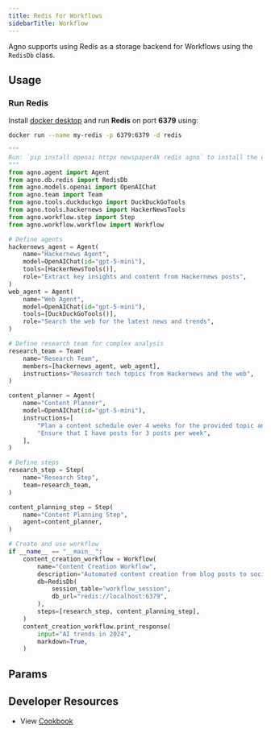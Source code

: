 ```yaml
---
title: Redis for Workflows
sidebarTitle: Workflow
---
```


Agno supports using Redis as a storage backend for Workflows using the `RedisDb` class.

## Usage

### Run Redis

Install [docker desktop](https://docs.docker.com/desktop/install/mac-install/) and run **Redis** on port **6379** using:

```bash
docker run --name my-redis -p 6379:6379 -d redis
```

```python redis_for_workflow.py
"""
Run: `pip install openai httpx newspaper4k redis agno` to install the dependencies
"""
from agno.agent import Agent
from agno.db.redis import RedisDb
from agno.models.openai import OpenAIChat
from agno.team import Team
from agno.tools.duckduckgo import DuckDuckGoTools
from agno.tools.hackernews import HackerNewsTools
from agno.workflow.step import Step
from agno.workflow.workflow import Workflow

# Define agents
hackernews_agent = Agent(
    name="Hackernews Agent",
    model=OpenAIChat(id="gpt-5-mini"),
    tools=[HackerNewsTools()],
    role="Extract key insights and content from Hackernews posts",
)
web_agent = Agent(
    name="Web Agent",
    model=OpenAIChat(id="gpt-5-mini"),
    tools=[DuckDuckGoTools()],
    role="Search the web for the latest news and trends",
)

# Define research team for complex analysis
research_team = Team(
    name="Research Team",
    members=[hackernews_agent, web_agent],
    instructions="Research tech topics from Hackernews and the web",
)

content_planner = Agent(
    name="Content Planner",
    model=OpenAIChat(id="gpt-5-mini"),
    instructions=[
        "Plan a content schedule over 4 weeks for the provided topic and research content",
        "Ensure that I have posts for 3 posts per week",
    ],
)

# Define steps
research_step = Step(
    name="Research Step",
    team=research_team,
)

content_planning_step = Step(
    name="Content Planning Step",
    agent=content_planner,
)

# Create and use workflow
if __name__ == "__main__":
    content_creation_workflow = Workflow(
        name="Content Creation Workflow",
        description="Automated content creation from blog posts to social media",
        db=RedisDb(
            session_table="workflow_session",
            db_url="redis://localhost:6379",
        ),
        steps=[research_step, content_planning_step],
    )
    content_creation_workflow.print_response(
        input="AI trends in 2024",
        markdown=True,
    )

```

## Params

<Snippet file="db-redis-params.mdx" />

## Developer Resources

- View [Cookbook](https://github.com/agno-agi/agno/tree/v2.0/cookbook/db/redis/redis_for_workflow.py)